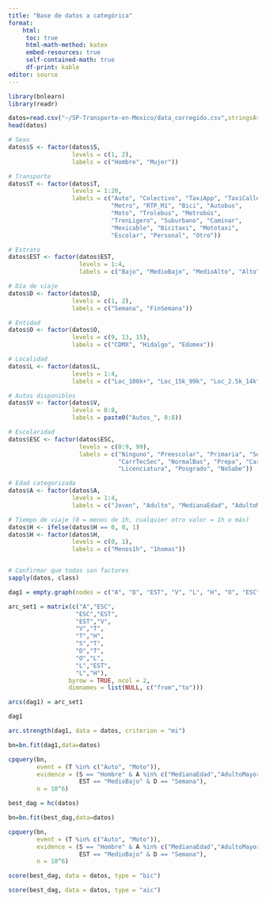 ```yaml
---
title: "Base de datos a categórica"
format: 
    html:
     toc: true
     html-math-method: katex
     embed-resources: true
     self-contained-math: true
     df-print: kable
editor: source
---
```


```r
library(bnlearn)
library(readr)
```

```r
datos=read.csv("~/SP-Transporte-en-Mexico/data_corregido.csv",stringsAsFactors = TRUE)
head(datos)
```
```r
# Sexo
datos$S <- factor(datos$S,
                  levels = c(1, 2),
                  labels = c("Hombre", "Mujer"))

# Transporte
datos$T <- factor(datos$T,
                  levels = 1:20,
                  labels = c("Auto", "Colectivo", "TaxiApp", "TaxiCalle",
                             "Metro", "RTP_M1", "Bici", "Autobus",
                             "Moto", "Trolebus", "Metrobús",
                             "TrenLigero", "Suburbano", "Caminar",
                             "Mexicable", "Bicitaxi", "Mototaxi",
                             "Escolar", "Personal", "Otro"))

# Estrato
datos$EST <- factor(datos$EST,
                    levels = 1:4,
                    labels = c("Bajo", "MedioBajo", "MedioAlto", "Alto"))

# Día de viaje
datos$D <- factor(datos$D,
                  levels = c(1, 2),
                  labels = c("Semana", "FinSemana"))

# Entidad
datos$O <- factor(datos$O,
                  levels = c(9, 13, 15),
                  labels = c("CDMX", "Hidalgo", "Edomex"))

# Localidad
datos$L <- factor(datos$L,
                  levels = 1:4,
                  labels = c("Loc_100k+", "Loc_15k_99k", "Loc_2.5k_14k", "Loc_menor2.5k"))

# Autos disponibles
datos$V <- factor(datos$V,
                  levels = 0:8,
                  labels = paste0("Autos_", 0:8))

# Escolaridad
datos$ESC <- factor(datos$ESC,
                    levels = c(0:9, 99),
                    labels = c("Ninguno", "Preescolar", "Primaria", "Secundaria",
                               "CarrTecSec", "NormalBas", "Prepa", "CarrTecPrepa",
                               "Licenciatura", "Posgrado", "NoSabe"))

# Edad categorizada
datos$A <- factor(datos$A,
                  levels = 1:4,
                  labels = c("Joven", "Adulto", "MedianaEdad", "AdultoMayor"))

# Tiempo de viaje (0 = menos de 1h, cualquier otro valor = 1h o más)
datos$H <- ifelse(datos$H == 0, 0, 1)
datos$H <- factor(datos$H,
                  levels = c(0, 1),
                  labels = c("Menos1h", "1homas"))


# Confirmar que todas son factores
sapply(datos, class)

```

```r
dag1 = empty.graph(nodes = c("A", "D", "EST", "V", "L", "H", "O", "ESC","S","T"))
```
```r
arc_set1 = matrix(c("A","ESC",
                   "ESC","EST",
                   "EST","V",
                   "V","T",
                   "T","H",
                   "S","T",
                   "D","T",
                   "O","L",
                   "L","EST",
                   "L","H"), 
                 byrow = TRUE, ncol = 2,
                 dimnames = list(NULL, c("from","to")))
```
```r
arcs(dag1) = arc_set1
```
```r
dag1
```
```r
arc.strength(dag1, data = datos, criterion = "mi")
```
```r
bn=bn.fit(dag1,data=datos)

```
```r
cpquery(bn,
        event = (T %in% c("Auto", "Moto")),
        evidence = (S == "Hombre" & A %in% c("MedianaEdad","AdultoMayor") &
                    EST == "MedioBajo" & D == "Semana"),
        n = 10^6)
```
```r
best_dag = hc(datos)
```
```r
bn=bn.fit(best_dag,data=datos)
```
```r
cpquery(bn,
        event = (T %in% c("Auto", "Moto")),
        evidence = (S == "Hombre" & A %in% c("MedianaEdad","AdultoMayor") &
                    EST == "MedioBajo" & D == "Semana"),
        n = 10^6)

```
```r
score(best_dag, data = datos, type = "bic")
```
```r
score(best_dag, data = datos, type = "aic")
```




